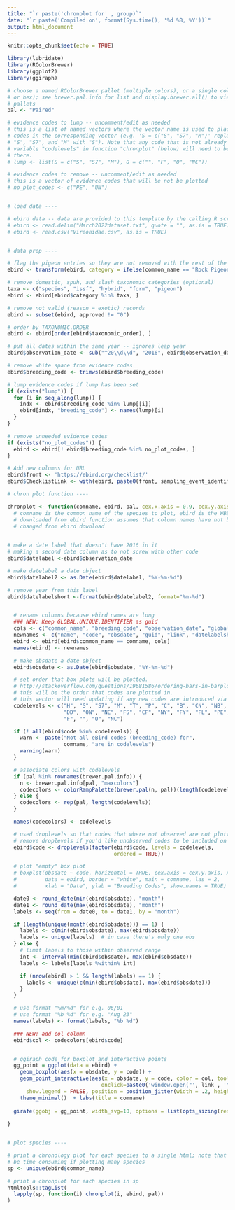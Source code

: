 ---
title: "`r paste('chronplot for' , group)`"
date: "`r paste('Compiled on', format(Sys.time(), '%d %B, %Y'))`"
output: html_document
---

```{r setup, include=FALSE}
knitr::opts_chunk$set(echo = TRUE)
```

```{r load, echo=FALSE, message=FALSE}
library(lubridate)
library(RColorBrewer)
library(ggplot2)
library(ggiraph)

# choose a named RColorBrewer pallet (multiple colors), or a single color (name
# or hex); see brewer.pal.info for list and display.brewer.all() to view all
# pallets
pal <- "Paired"

# evidence codes to lump -- uncomment/edit as needed
# this is a list of named vectors where the vector name is used to place all
# codes in the corresponding vector (e.g. 'S = c("S", "S7", "M")' replaces all
# "S", "S7", and "M" with "S"). Note that any code that is not already in
# variable "codelevels" in function "chronplot" (below) will need to be added
# there.
# lump <- list(S = c("S", "S7", "M"), O = c("", "F", "O", "NC"))

# evidence codes to remove -- uncomment/edit as needed
# this is a vector of evidence codes that will be not be plotted
# no_plot_codes <- c("PE", "UN")


# load data ----

# ebird data -- data are provided to this template by the calling R script
# ebird <- read.delim("March2022dataset.txt", quote = "", as.is = TRUE)
# ebird <- read.csv("Vireonidae.csv", as.is = TRUE)


# data prep ----

# flag the pigeon entries so they are not removed with the rest of the domestics
ebird <- transform(ebird, category = ifelse(common_name == "Rock Pigeon", "pigeon", category))

# remove domestic, spuh, and slash taxonomic categories (optional)
taxa <- c("species", "issf", "hybrid", "form", "pigeon")
ebird <- ebird[ebird$category %in% taxa, ]

# remove not valid (reason = exotic) records
ebird <- subset(ebird, approved != "0")

# order by TAXONOMIC.ORDER
ebird <- ebird[order(ebird$taxonomic_order), ]

# put all dates within the same year -- ignores leap year
ebird$observation_date <- sub("^20\\d\\d", "2016", ebird$observation_date)

# remove white space from evidence codes
ebird$breeding_code <- trimws(ebird$breeding_code)

# lump evidence codes if lump has been set
if (exists("lump")) {
  for (i in seq_along(lump)) {
    indx <- ebird$breeding_code %in% lump[[i]]
    ebird[indx, "breeding_code"] <- names(lump)[i]
  }
}

# remove unneeded evidence codes
if (exists("no_plot_codes")) {
  ebird <- ebird[! ebird$breeding_code %in% no_plot_codes, ]
}

# Add new columns for URL
ebird$front <- 'https://ebird.org/checklist/'
ebird$ChecklistLink <- with(ebird, paste0(front, sampling_event_identifier))

# chron plot function ----

chronplot <- function(comname, ebird, pal, cex.x.axis = 0.9, cex.y.axis = 0.8) {
  # comname is the common name of the species to plot, ebird is the WBBA data
  # downloaded from ebird function assumes that column names have not been
  # changed from ebird download
  

# make a date label that doesn't have 2016 in it
# making a second date column as to not screw with other code
ebird$datelabel <-ebird$observation_date 

# make datelabel a date object
ebird$datelabel2 <- as.Date(ebird$datelabel, "%Y-%m-%d")

# remove year from this label
ebird$datelabelshort <-format(ebird$datelabel2, format="%m-%d")


  # rename columns because ebird names are long
  ### NEW: Keep GLOBAL.UNIQUE.IDENTIFIER as guid
  cols <- c("common_name", "breeding_code", "observation_date", "global_unique_identifier", "ChecklistLink", "datelabelshort")
  newnames <- c("name", "code", "obsdate", "guid", "link", "datelabelshort")
  ebird <- ebird[ebird$common_name == comname, cols]
  names(ebird) <- newnames

  # make obsdate a date object
  ebird$obsdate <- as.Date(ebird$obsdate, "%Y-%m-%d")

  # set order that box plots will be plotted.
  # http://stackoverflow.com/questions/19681586/ordering-bars-in-barplot
  # this will be the order that codes are plotted in.
  # this vector will need updating if any new codes are introduced via "lump".
  codelevels <- c("H", "S", "S7", "M", "T", "P", "C", "B", "CN", "NB", "A", "N",
                  "DD", "ON", "NE", "FS", "CF", "NY", "FY", "FL", "PE", "UN",
                  "F", "", "O", "NC")

  if (! all(ebird$code %in% codelevels)) {
    warn <- paste("Not all eBird codes (breeding_code) for",
                  comname, "are in codelevels")
    warning(warn)
  }

  # associate colors with codelevels
  if (pal %in% rownames(brewer.pal.info)) {
    n <- brewer.pal.info[pal, "maxcolors"]
    codecolors <- colorRampPalette(brewer.pal(n, pal))(length(codelevels))
  } else {
    codecolors <- rep(pal, length(codelevels))
  }

  names(codecolors) <- codelevels

  # used droplevels so that codes that where not observed are not plotted;
  # remove droplevels if you'd like unobserved codes to be included on the plot
  ebird$code <- droplevels(factor(ebird$code, levels = codelevels,
                                  ordered = TRUE))

  # plot "empty" box plot
  # boxplot(obsdate ~ code, horizontal = TRUE, cex.axis = cex.y.axis, xaxt = "n",
  #         data = ebird, border = "white", main = comname, las = 2,
  #         xlab = "Date", ylab = "Breeding Codes", show.names = TRUE)

  date0 <- round_date(min(ebird$obsdate), "month")
  date1 <- round_date(max(ebird$obsdate), "month")
  labels <- seq(from = date0, to = date1, by = "month")

  if (length(unique(month(ebird$obsdate))) == 1) {
    labels <- c(min(ebird$obsdate), max(ebird$obsdate))
    labels <- unique(labels)  # in case there's only one obs
  } else {
    # limit labels to those within observed range
    int <- interval(min(ebird$obsdate), max(ebird$obsdate))
    labels <- labels[labels %within% int]

    if (nrow(ebird) > 1 && length(labels) == 1) {
      labels <- unique(c(min(ebird$obsdate), max(ebird$obsdate)))
    }
  }

  # use format "%m/%d" for e.g. 06/01
  # use format "%b %d" for e.g. "Aug 23"
  names(labels) <- format(labels, "%b %d")

  ### NEW: add col column
  ebird$col <- codecolors[ebird$code]


  # ggiraph code for boxplot and interactive points
  gg_point = ggplot(data = ebird) +
    geom_boxplot(aes(x = obsdate, y = code)) +
    geom_point_interactive(aes(x = obsdate, y = code, color = col, tooltip = datelabelshort, data_id = datelabelshort,
                              onclick=paste0('window.open("', link , '", "_blank")')),
      show.legend = FALSE, position = position_jitter(width = .2, height = .2)) +
    theme_minimal()  + labs(title = comname)
  
  girafe(ggobj = gg_point, width_svg=10, options = list(opts_sizing(rescale = TRUE)))
  
}


# plot species ----

# print a chronology plot for each species to a single html; note that this can
# be time consuming if plotting many species
sp <- unique(ebird$common_name)

# print a chronplot for each species in sp
htmltools::tagList(
  lapply(sp, function(i) chronplot(i, ebird, pal))
)
```
